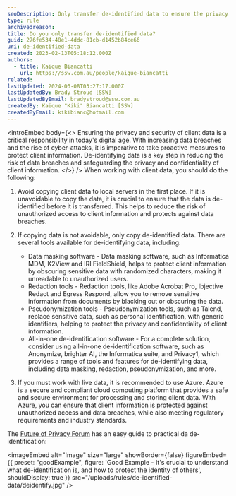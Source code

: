 ```yaml
---
seoDescription: Only transfer de-identified data to ensure the privacy and security of client information.
type: rule
archivedreason:
title: Do you only transfer de-identified data?
guid: 276fe534-48e1-4ddc-81cb-d1452b84ce66
uri: de-identified-data
created: 2023-02-13T05:18:12.000Z
authors:
  - title: Kaique Biancatti
    url: https://ssw.com.au/people/kaique-biancatti
related:
lastUpdated: 2024-06-08T03:27:17.000Z
lastUpdatedBy: Brady Stroud [SSW]
lastUpdatedByEmail: bradystroud@ssw.com.au
createdBy: Kaique "Kiki" Biancatti [SSW]
createdByEmail: kikibianc@hotmail.com
---
```


<introEmbed
  body={<>
Ensuring the privacy and security of client data is a critical responsibility in today's digital age. With increasing data breaches and the rise of cyber-attacks, it is imperative to take proactive measures to protect client information. De-identifying data is a key step in reducing the risk of data breaches and safeguarding the privacy and confidentiality of client information.
  </>}
/>
When working with client data, you should do the following:

1. Avoid copying client data to local servers in the first place. If it is unavoidable to copy the data, it is crucial to ensure that the data is de-identified before it is transferred. This helps to reduce the risk of unauthorized access to client information and protects against data breaches.
2. If copying data is not avoidable, only copy de-identified data. There are several tools available for de-identifying data, including:

   - Data masking software - Data masking software, such as Informatica MDM, K2View and IRI FieldShield, helps to protect client information by obscuring sensitive data with randomized characters, making it unreadable to unauthorized users.
   - Redaction tools - Redaction tools, like Adobe Acrobat Pro, Ibjective Redact and Egress Respond, allow you to remove sensitive information from documents by blacking out or obscuring the data.
   - Pseudonymization tools - Pseudonymization tools, such as Talend, replace sensitive data, such as personal identification, with generic identifiers, helping to protect the privacy and confidentiality of client information.
   - All-in-one de-identification software - For a complete solution, consider using all-in-one de-identification software, such as Anonymize, brighter AI, the Informatica suite, and Privacy1, which provides a range of tools and features for de-identifying data, including data masking, redaction, pseudonymization, and more.

3. If you must work with live data, it is recommended to use Azure. Azure is a secure and compliant cloud computing platform that provides a safe and secure environment for processing and storing client data. With Azure, you can ensure that client information is protected against unauthorized access and data breaches, while also meeting regulatory requirements and industry standards.

The [Future of Privacy Forum](https://fpf.org/blog/a-visual-guide-to-practical-data-de-identification/) has an easy guide to practical da de-identification:

<imageEmbed
  alt="Image"
  size="large"
  showBorder={false}
  figureEmbed={{
    preset: "goodExample",
    figure: 'Good Example - It\'s crucial to understand what de-identification is, and how to protect the identity of others',
    shouldDisplay: true
  }}
  src="/uploads/rules/de-identified-data/deidentify.jpg"
/>
